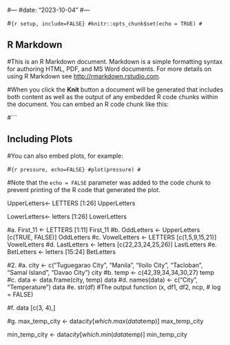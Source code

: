 #---
#date: "2023-10-04"
#---

#```{r setup, include=FALSE}
#knitr::opts_chunk$set(echo = TRUE)
#```

## R Markdown

#This is an R Markdown document. Markdown is a simple formatting syntax for authoring HTML, PDF, and MS Word documents. For more details on using R Markdown see <http://rmarkdown.rstudio.com>.

#When you click the **Knit** button a document will be generated that includes both content as well as the output of any embedded R code chunks within the document. You can embed an R code chunk like this:

#```

## Including Plots

#You can also embed plots, for example:

#```{r pressure, echo=FALSE}
#plot(pressure)
#```

#Note that the `echo = FALSE` parameter was added to the code chunk to prevent printing of the R code that generated the plot.

UpperLetters<- LETTERS [1:26]
UpperLetters

LowerLetters<- letters [1:26]
LowerLetters

#a.
First_11 <- LETTERS [1:11]
First_11
#b.
OddLetters <- UpperLetters [c(TRUE, FALSE)]
OddLetters
#c.
VowelLetters <- LETTERS [c(1,5,9,15,21)]
VowelLetters
#d.
LastLetters <- letters [c(22,23,24,25,26)]
LastLetters
#e.
BetLetters <- letters [15:24]
BetLetters

#2. 
#a.
city <- c("Tuguegarao City", "Manila", "Iloilo City", "Tacloban", "Samal Island", "Davao City")
city
#b.
temp <- c(42,39,34,34,30,27)
temp
#c.
data <- data.frame(city, temp)
data
#d.
names(data) <- c("City", "Temperature")
data
#e.
str(df)
#The output function (x, df1, df2, ncp, 
#    log = FALSE)

#f.
data [c(3, 4),]

#g.
max_temp_city <- data$city[which.max(data$temp)]
max_temp_city

min_temp_city <- data$city[which.min(data$temp)]
min_temp_city





